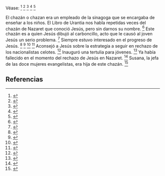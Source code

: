 Véase: <ref>{{lib|LU|123|5|9}}</ref> <ref>{{lib|LU|124|1|4}}</ref> <ref>{{lib|LU|124|2|2}}</ref> <ref>{{lib|LU|124|3|5}}</ref> <ref>{{lib|LU|127|2|7-8}}</ref> 

El chazán o chazan era un empleado de la sinagoga que se encargaba de enseñar a los niños. El Libro de Urantia nos habla repetidas veces del chazán de Nazaret que conoció Jesús, pero sin darnos su nombre. <ref>{{lib|LU|123|5|3}}</ref> Este chazán es a quien Jesús dibujó al carboncillo, acto que le causó al joven Jesús un serio problema. <ref>{{lib|LU|124|1|4}}</ref> Siempre estuvo interesado en el progreso de Jesús. <ref>{{lib|LU|123|5|9}}</ref> <ref>{{lib|LU|124|2|2}}</ref> <ref>{{lib|LU|124|3|5}}</ref> <ref>{{lib|LU|126|5|3}}</ref> Aconsejó a Jesús sobre la estrategia a seguir en rechazo de los nacionalistas celotes. <ref>{{lib|LU|127|2|7-8}}</ref> Inauguró una tertulia para jóvenes. <ref>{{lib|LU|127|3|9}}</ref> Ya había fallecido en el momento del rechazo de Jesús en Nazaret. <ref>{{lib|LU|150|7|4}}</ref> Susana, la jefa de las doce mujeres evangelistas, era hija de este chazán. <ref>{{lib|LU|150|1|1}}</ref> 

== Referencias ==
<references />
